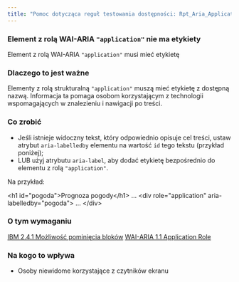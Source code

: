 ```yaml
---
title: "Pomoc dotycząca reguł testowania dostępności: Rpt_Aria_ApplicationLandmarkLabel"
---
```


<div className="toolHelp">
<Row>
<Column colLg={16} colMd={8} colSm={4} className="toolHead">

### Element z rolą WAI-ARIA `"application"` nie ma etykiety

<div id="locLevel"></div>

Element z rolą WAI-ARIA `"application"` musi mieć etykietę

</Column>
</Row>
<Row>
<Column colLg={11} colMd={5} colSm={4} className="toolMain">

### Dlaczego to jest ważne

Elementy z rolą strukturalną `"application"` muszą mieć etykietę z dostępną nazwą. Informacja ta pomaga osobom korzystającym z technologii wspomagających w znalezieniu i nawigacji po treści.

<div id="locSnippet"></div>

### Co zrobić

* Jeśli istnieje widoczny tekst, który odpowiednio opisuje cel treści, ustaw atrybut `aria-labelledby` elementu na wartość `id` tego tekstu (przykład poniżej);
* LUB użyj atrybutu `aria-label`, aby dodać etykietę bezpośrednio do elementu z rolą `"application"`.



Na przykład:

<CodeSnippet type="multi" light={true}>   &lt;h1 id="pogoda"&gt;Prognoza pogody&lt;/h1&gt;
   ...
   &lt;div role="application" aria-labelledby="pogoda"&gt;
   ...
   &lt;/div&gt;</CodeSnippet>

</Column>
<Column colLg={5} colMd={3} colSm={4} className="toolLeft">

### O tym wymaganiu

[IBM 2.4.1 Możliwość pominięcia bloków](http://www.ibm.com/able/guidelines/ci162/bypass_blocks.html)
[WAI-ARIA 1.1 Application Role](https://www.w3.org/TR/wai-aria-1.1/#application)

### Na kogo to wpływa

* Osoby niewidome korzystające z czytników ekranu

</Column>
</Row>
</div>

